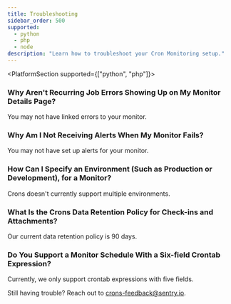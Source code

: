 ```yaml
---
title: Troubleshooting
sidebar_order: 500
supported:
  - python
  - php
  - node
description: "Learn how to troubleshoot your Cron Monitoring setup."
---
```


<PlatformSection supported={["python", "php"]}>

<PlatformContent includePath="crons/troubleshooting" />

### Why Aren't Recurring Job Errors Showing Up on My Monitor Details Page?
You may not have <PlatformLink to="/crons/#connecting-errors-to-cron-monitors">linked errors to your monitor</PlatformLink>.

### Why Am I Not Receiving Alerts When My Monitor Fails?
You may not have <PlatformLink to="/crons/#alerts">set up alerts for your monitor</PlatformLink>.

</PlatformSection>

### How Can I Specify an Environment (Such as Production or Development), for a Monitor?
Crons doesn't currently support multiple environments.

### What Is the Crons Data Retention Policy for Check-ins and Attachments?
Our current data retention policy is 90 days.

### Do You Support a Monitor Schedule With a Six-field Crontab Expression?
Currently, we only support crontab expressions with five fields.

Still having trouble? Reach out to [crons-feedback@sentry.io](mailto:crons-feedback@sentry.io).
